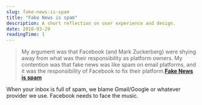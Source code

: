 ```yaml
---
slug: fake-news-is-spam
title: "Fake News is spam"
description: A short reflection on user experience and design.
date: 2018-03-29
readingTime: 1
---
```


>My argument was that Facebook (and Mark Zuckerberg) were shying away from what was their responsibility as platform owners. My contention was that fake news was like spam on email platforms, and it was the responsibility of Facebook to fix their platform.**<a href="https://om.co/2018/03/26/fake-news-is-spam/">Fake News is spam</a>**

When your inbox is full of spam, we blame Gmail/Google or whatever provider we use. Facebook needs to face the music.